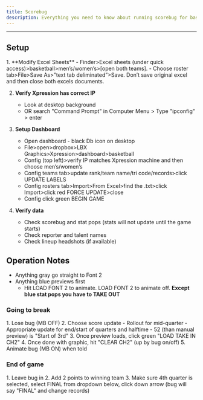 ```yaml
---
title: Scorebug
description: Everything you need to know about running scorebug for basketball.
---
```



---
## Setup
<Steps>
1. **Modify Excel Sheets**
    - Finder>Excel sheets (under quick access)>basketball>men’s/women’s>[open both teams].
    - Choose roster tab>File>Save As>”text tab deliminated”>Save. Don’t save original excel and then close both excels documents.

2. **Verify Xpression has correct IP**
    - Look at desktop background
    - OR search "Command Prompt" in Computer Menu > Type "ipconfig" > enter

3. **Setup Dashboard**
    - Open dashboard - black Db icon on desktop
    - File>open>dropbox>LBX Graphics>Xpression>dashboard>basketball
    - Config (top left)>verify IP matches Xpression machine and then choose men’s/women’s
    - Config teams tab>update rank/team name/tri code/records>click UPDATE LABELS
    - Config rosters tab>Import>From Excel>find the .txt>click Import>click red FORCE UPDATE>close
    - Config click green BEGIN GAME

4. **Verify data**
    - Check scorebug and stat pops (stats will not update until the game starts)
    - Check reporter and talent names
    - Check lineup headshots (if available)

</Steps>

## Operation Notes

- Anything gray go straight to Font 2
- Anything blue previews first
    - Hit LOAD FONT 2 to animate. LOAD FONT 2 to animate off. **Except blue stat pops you have to TAKE OUT**

### Going to break
<Steps>
1. Lose bug (MB OFF)
2. Choose score update
    - Rollout for mid-quarter
    - Appropriate update for end/start of quarters and halftime
    - 52 (than manual preview) is "Start of 3rd"
3. Once preview loads, click green "LOAD TAKE IN CH2"
4. Once done with graphic, hit "CLEAR CH2" (up by bug on/off)
5. Animate bug (MB ON) when told
</Steps>

### End of game
<Steps>
1. Leave bug in
2. Add 2 points to winning team
3. Make sure 4th quarter is selected, select FINAL from dropdown below, click down arrow (bug will say "FINAL" and change records)
</Steps>